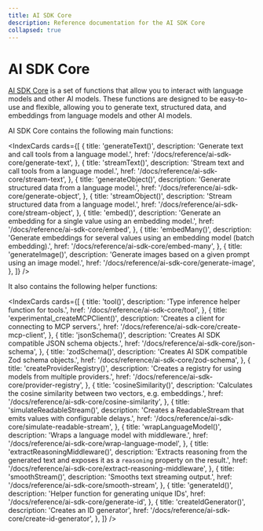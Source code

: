 ```yaml
---
title: AI SDK Core
description: Reference documentation for the AI SDK Core
collapsed: true
---
```


# AI SDK Core

[AI SDK Core](/docs/ai-sdk-core) is a set of functions that allow you to interact with language models and other AI models.
These functions are designed to be easy-to-use and flexible, allowing you to generate text, structured data,
and embeddings from language models and other AI models.

AI SDK Core contains the following main functions:

<IndexCards
  cards={[
    {
      title: 'generateText()',
      description: 'Generate text and call tools from a language model.',
      href: '/docs/reference/ai-sdk-core/generate-text',
    },
    {
      title: 'streamText()',
      description: 'Stream text and call tools from a language model.',
      href: '/docs/reference/ai-sdk-core/stream-text',
    },
    {
      title: 'generateObject()',
      description: 'Generate structured data from a language model.',
      href: '/docs/reference/ai-sdk-core/generate-object',
    },
    {
      title: 'streamObject()',
      description: 'Stream structured data from a language model.',
      href: '/docs/reference/ai-sdk-core/stream-object',
    },
    {
      title: 'embed()',
      description:
        'Generate an embedding for a single value using an embedding model.',
      href: '/docs/reference/ai-sdk-core/embed',
    },
    {
      title: 'embedMany()',
      description:
        'Generate embeddings for several values using an embedding model (batch embedding).',
      href: '/docs/reference/ai-sdk-core/embed-many',
    },
    {
      title: 'generateImage()',
      description:
        'Generate images based on a given prompt using an image model.',
      href: '/docs/reference/ai-sdk-core/generate-image',
    },
  ]}
/>

It also contains the following helper functions:

<IndexCards
  cards={[
    {
      title: 'tool()',
      description: 'Type inference helper function for tools.',
      href: '/docs/reference/ai-sdk-core/tool',
    },
    {
      title: 'experimental_createMCPClient()',
      description: 'Creates a client for connecting to MCP servers.',
      href: '/docs/reference/ai-sdk-core/create-mcp-client',
    },
    {
      title: 'jsonSchema()',
      description: 'Creates AI SDK compatible JSON schema objects.',
      href: '/docs/reference/ai-sdk-core/json-schema',
    },
    {
      title: 'zodSchema()',
      description: 'Creates AI SDK compatible Zod schema objects.',
      href: '/docs/reference/ai-sdk-core/zod-schema',
    },
    {
      title: 'createProviderRegistry()',
      description:
        'Creates a registry for using models from multiple providers.',
      href: '/docs/reference/ai-sdk-core/provider-registry',
    },
    {
      title: 'cosineSimilarity()',
      description:
        'Calculates the cosine similarity between two vectors, e.g. embeddings.',
      href: '/docs/reference/ai-sdk-core/cosine-similarity',
    },
    {
      title: 'simulateReadableStream()',
      description:
        'Creates a ReadableStream that emits values with configurable delays.',
      href: '/docs/reference/ai-sdk-core/simulate-readable-stream',
    },
    {
      title: 'wrapLanguageModel()',
      description: 'Wraps a language model with middleware.',
      href: '/docs/reference/ai-sdk-core/wrap-language-model',
    },
    {
      title: 'extractReasoningMiddleware()',
      description:
        'Extracts reasoning from the generated text and exposes it as a `reasoning` property on the result.',
      href: '/docs/reference/ai-sdk-core/extract-reasoning-middleware',
    },
    {
      title: 'smoothStream()',
      description: 'Smooths text streaming output.',
      href: '/docs/reference/ai-sdk-core/smooth-stream',
    },
    {
      title: 'generateId()',
      description: 'Helper function for generating unique IDs',
      href: '/docs/reference/ai-sdk-core/generate-id',
    },
    {
      title: 'createIdGenerator()',
      description: 'Creates an ID generator',
      href: '/docs/reference/ai-sdk-core/create-id-generator',
    },
  ]}
/>

